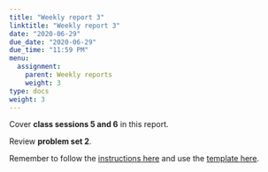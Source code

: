 ```yaml
---
title: "Weekly report 3"
linktitle: "Weekly report 3"
date: "2020-06-29"
due_date: "2020-06-29"
due_time: "11:59 PM"
menu:
  assignment:
    parent: Weekly reports
    weight: 3
type: docs
weight: 3
---
```


Cover **class sessions 5 and 6** in this report.

Review **problem set 2**.

Remember to follow the [instructions here](/assignment/#weekly-reports-1) and use the [template here](/assignment/weekly-reports/).
